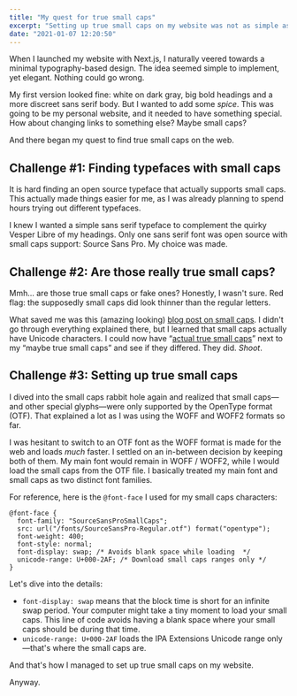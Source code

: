 ```yaml
---
title: "My quest for true small caps"
excerpt: "Setting up true small caps on my website was not as simple as I expected."
date: "2021-01-07 12:20:50"
---
```


When I launched my website with Next.js, I naturally veered towards a minimal typography-based design. The idea seemed simple to implement, yet elegant. Nothing could go wrong.

My first version looked fine: white on dark gray, big bold headings and a more discreet sans serif body. But I wanted to add some _spice_. This was going to be my personal website, and it needed to have something special. How about changing links to something else? Maybe small caps?

And there began my quest to find true small caps on the web.

## Challenge #1: Finding typefaces with small caps

It is hard finding an open source typeface that actually supports small caps. This actually made things easier for me, as I was already planning to spend hours trying out different typefaces.

I knew I wanted a simple sans serif typeface to complement the quirky Vesper Libre of my headings. Only one sans serif font was open source with small caps support: Source Sans Pro. My choice was made.

## Challenge #2: Are those really true small caps?

Mmh... are those true small caps or fake ones? Honestly, I wasn't sure. Red flag: the supposedly small caps did look thinner than the regular letters.

What saved me was this (amazing looking) [blog post on small caps](https://www.jkorpela.fi/small-caps.html). I didn't go through everything explained there, but I learned that small caps actually have Unicode characters. I could now have “[actual true small caps](https://en.wikipedia.org/wiki/Small_caps#Unicode)” next to my “maybe true small caps” and see if they differed. They did. _Shoot_.

## Challenge #3: Setting up true small caps

I dived into the small caps rabbit hole again and realized that small caps—and other special glyphs—were only supported by the OpenType format (OTF). That explained a lot as I was using the WOFF and WOFF2 formats so far.

I was hesitant to switch to an OTF font as the WOFF format is made for the web and loads _much_ faster. I settled on an in-between decision by keeping both of them. My main font would remain in WOFF / WOFF2, while I would load the small caps from the OTF file. I basically treated my main font and small caps as two distinct font families.

For reference, here is the `@font-face` I used for my small caps characters:

```
@font-face {
  font-family: "SourceSansProSmallCaps";
  src: url("/fonts/SourceSansPro-Regular.otf") format("opentype");
  font-weight: 400;
  font-style: normal;
  font-display: swap; /* Avoids blank space while loading  */
  unicode-range: U+000-2AF; /* Download small caps ranges only */
}
```

Let's dive into the details:

- `font-display: swap` means that the block time is short for an infinite swap period. Your computer might take a tiny moment to load your small caps. This line of code avoids having a blank space where your small caps should be during that time.
- `unicode-range: U+000-2AF` loads the IPA Extensions Unicode range only—that's where the small caps are.

And that's how I managed to set up true small caps on my website.

Anyway.
